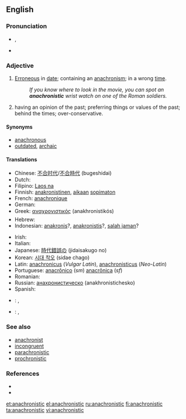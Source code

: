 {{was wotd|2006|July|11}}
==English==

===Pronunciation===
* {{IPA|/əˌnæk.ɹəˈnɪs.tɪk/}}, {{SAMPA|/@%n{k.r\@"nIs.tIk/}}
* {{audio|en-us-anachronistic.ogg|Audio (US)}}

===Adjective===
{{en-adj}}

# [[erroneous|Erroneous]] in [[date]]; containing an [[anachronism]]; in a wrong [[time]].
#: ''If you know where to look in the movie, you can spot an '''anachronistic''' wrist watch on one of the Roman soldiers.''
# {{context|of a person}} having an opinion of the past; preferring things or values of the past; behind the times; over-conservative.

====Synonyms====
* [[anachronous]]
* [[outdated]], [[archaic]]

====Translations====
{{trans-top|erroneous in date}}
* Chinese: [[不合时代]]/[[不合時代]] (bugeshidai)
* Dutch: {{t+|nl|anachronistisch}}
* Filipino: [[Laos na]]
* Finnish: [[anakronistinen]], [[aika|aikaan]] [[sopimaton]]
* French: [[anachronique]]
* German: {{t+|de|anachronistisch}}
* Greek: [[αναχρονιστικός]] (anakhronistikós)
* Hebrew: {{t-|he|אנכרוניסטי|alt=אֲנַכְרוֹנִיסְטִי|sc=Hebr}}
* Indonesian: [[anakronis]]?, [[anakronistis]]?, [[salah jaman]]?
{{trans-mid}}
* Irish: {{t|ga|mí-aimseartha}}
* Italian: {{t+|it|anacronistico}}
* Japanese: [[時代錯誤の]] (jidaisakugo no)
* Korean: [[시대 착오]] (sidae chago)
* Latin: [[anachronicus]] (''Vulgar Latin''), [[anachronisticus]] (''Neo-Latin'')
* Portuguese: [[anacrônico]] (''sm'') [[anacrônica]] (''sf'')
* Romanian: {{t|ro|anacronic}}
* Russian: [[анахронистическо]] (anakhronistichesko)
* Spanish: {{t+|es|anacrónico}}
{{trans-bottom}}
{{trans-top|having an opinion of the past}}
{{trans-mid}}
{{trans-bottom}}
{{checktrans-top}}
* {{ttbc|hr}}: {{t-|hr|anakroničan}}, {{t-|hr|anakronističan}}
* {{ttbc|sv}}: {{t|sv|otidsenlig}},  {{t|sv|anakronistisk}}
{{trans-mid}}
{{trans-bottom}}

===See also===
* [[anachronist]]
* [[incongruent]]
* [[parachronistic]]
* [[prochronistic]]

===References===
* {{R:Century 1911}}
* {{R:Webster 1913}}

[[et:anachronistic]]
[[el:anachronistic]]
[[ru:anachronistic]]
[[fi:anachronistic]]
[[ta:anachronistic]]
[[vi:anachronistic]]
